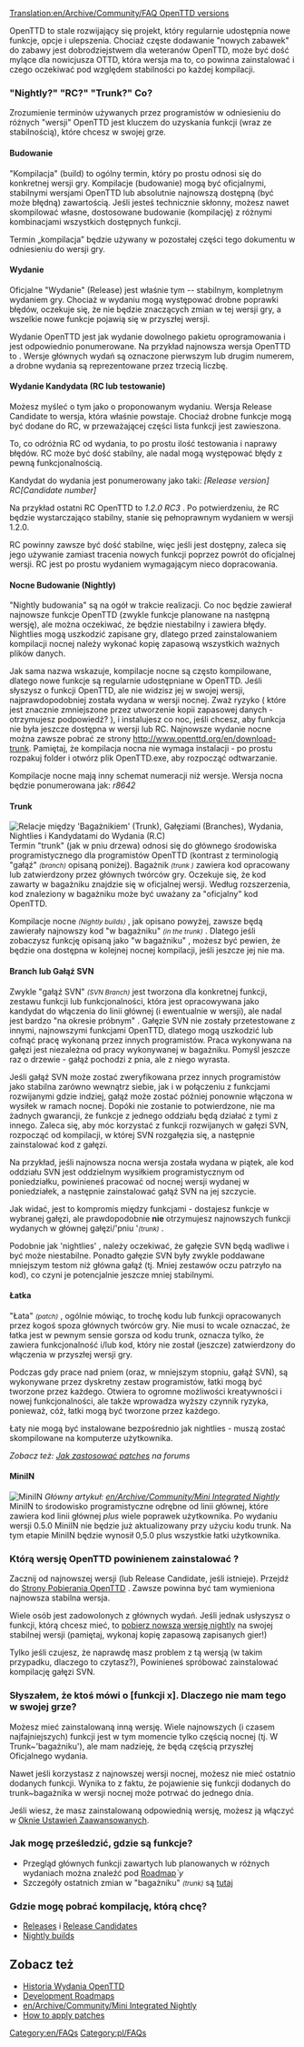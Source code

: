 [[Translation:en/Archive/Community/FAQ OpenTTD versions]]
<!-- {{outdated|MiniIN is dead and OpenTTD migrated to GitHub.}} -->
{{pl/Nieaktualizowane|MiniIN nie działa, a OpenTTD migruje do GitHub.}}



OpenTTD to stale rozwijający się projekt, który regularnie udostępnia nowe funkcje, opcje i ulepszenia. Chociaż częste dodawanie  "nowych zabawek" do zabawy jest dobrodziejstwem dla weteranów OpenTTD, może być dość mylące dla nowicjusza OTTD, która wersja ma to, co powinna zainstalować i czego oczekiwać pod względem stabilności po każdej kompilacji.

=== "Nightly?"  "RC?"  "Trunk?"  Co?===
Zrozumienie terminów używanych przez programistów w odniesieniu do różnych "wersji" OpenTTD jest kluczem do uzyskania funkcji (wraz ze stabilnością), które chcesz w swojej grze.

====Budowanie====
"Kompilacja" (build) to ogólny termin, który po prostu odnosi się do konkretnej wersji gry. Kompilacje (budowanie) mogą być oficjalnymi, stabilnymi wersjami OpenTTD lub absolutnie najnowszą dostępną (być może błędną) zawartością. Jeśli jesteś technicznie skłonny, możesz nawet skompilować własne, dostosowane budowanie (kompilację) z różnymi kombinacjami wszystkich dostępnych funkcji.

Termin „kompilacja” będzie używany w pozostałej części tego dokumentu w odniesieniu do wersji gry.

====Wydanie====
Oficjalne "Wydanie" (Release) jest właśnie tym -- stabilnym, kompletnym wydaniem gry. Chociaż w wydaniu mogą występować drobne poprawki błędów, oczekuje się, że nie będzie znaczących zmian w tej wersji gry, a wszelkie nowe funkcje pojawią się w przyszłej wersji.  

Wydanie OpenTTD jest jak wydanie dowolnego pakietu oprogramowania i jest odpowiednio ponumerowane. Na przykład najnowsza wersja OpenTTD to {{en/Version}}. Wersje głównych wydań są oznaczone pierwszym lub drugim numerem, a drobne wydania są reprezentowane przez trzecią liczbę.

====Wydanie Kandydata (RC lub testowanie)====
Możesz myśleć o tym jako o proponowanym wydaniu. Wersja Release Candidate to wersja, która właśnie powstaje. Chociaż drobne funkcje mogą być dodane do RC, w przeważającej części lista funkcji jest zawieszona.

To, co odróżnia RC od wydania, to po prostu ilość testowania i naprawy błędów. RC może być dość stabilny, ale nadal mogą występować błędy z pewną funkcjonalnością.

Kandydat do wydania jest ponumerowany jako taki:
''[Release version] RC[Candidate number]''

Na przykład ostatni RC OpenTTD to ''1.2.0 RC3'' . Po potwierdzeniu, że RC będzie wystarczająco stabilny, stanie się pełnoprawnym wydaniem w wersji 1.2.0.

RC powinny zawsze być dość stabilne, więc jeśli jest dostępny, zaleca się jego używanie zamiast tracenia nowych funkcji poprzez powrót do oficjalnej wersji. RC jest po prostu wydaniem wymagającym nieco dopracowania.

====Nocne Budowanie (Nightly)====
"Nightly budowania" są na ogół w trakcie realizacji. Co noc będzie zawierał najnowsze funkcje OpenTTD (zwykle funkcje planowane na następną wersję), ale można oczekiwać, że będzie niestabilny i zawiera błędy. Nightlies mogą uszkodzić zapisane gry, dlatego przed zainstalowaniem kompilacji nocnej należy wykonać kopię zapasową wszystkich ważnych plików danych.

Jak sama nazwa wskazuje, kompilacje nocne są często kompilowane, dlatego nowe funkcje są regularnie udostępniane w OpenTTD. Jeśli słyszysz o funkcji OpenTTD, ale nie widzisz jej w swojej wersji, najprawdopodobniej została wydana w wersji nocnej. Zważ ryzyko ( które jest znacznie zmniejszone przez utworzenie kopii zapasowej danych - otrzymujesz podpowiedź?  {{en/Emoticon|:)}}),  i instalujesz co noc, jeśli chcesz, aby funkcja nie była jeszcze dostępna w wersji lub RC. Najnowsze wydanie nocne można zawsze pobrać ze strony http://www.openttd.org/en/download-trunk. Pamiętaj, że kompilacja nocna nie wymaga instalacji - po prostu rozpakuj folder i otwórz plik OpenTTD.exe, aby rozpocząć odtwarzanie.


Kompilacje nocne mają inny schemat numeracji niż wersje. Wersja nocna będzie ponumerowana jak:
''r8642''

====Trunk====
[[File:en/Archive/Community/Version Illustration.gif|frame|right|Relacje między 'Bagażnikiem' <small>''(Trunk)''</small>, Gałęziami <small>''(Branches)''</small>, Wydania, Nightlies i Kandydatami do Wydania ''(R.C)'']]
Termin "trunk" (jak w pniu drzewa) odnosi się do głównego środowiska programistycznego dla programistów OpenTTD (kontrast z terminologią "gałąź" <small>''(branch)''</small> opisaną poniżej). Bagażnik <small>''(trunk )''</small> zawiera kod opracowany lub zatwierdzony przez głównych twórców gry. Oczekuje się, że kod zawarty w bagażniku znajdzie się w oficjalnej wersji. Według rozszerzenia, kod znaleziony w bagażniku może być uważany za "oficjalny" kod OpenTTD.

Kompilacje nocne <small>''(Nightly builds)''</small> , jak opisano powyżej, zawsze będą zawierały najnowszy kod "w bagażniku" <small>''(in the trunk)''</small> . Dlatego jeśli zobaczysz funkcję opisaną jako  "w bagażniku" , możesz być pewien, że będzie ona dostępna w kolejnej nocnej kompilacji, jeśli jeszcze jej nie ma.

====Branch lub Gałąź SVN====
Zwykle "gałąź SVN" <small>''(SVN Branch)''</small> jest tworzona dla konkretnej funkcji, zestawu funkcji lub funkcjonalności, która jest opracowywana jako kandydat do włączenia do linii głównej (i ewentualnie w wersji), ale nadal jest bardzo "na okresie próbnym" . Gałęzie SVN nie zostały przetestowane z innymi, najnowszymi funkcjami OpenTTD, dlatego mogą uszkodzić lub cofnąć pracę wykonaną przez innych programistów. Praca wykonywana na gałęzi jest niezależna od pracy wykonywanej w bagażniku. Pomyśl jeszcze raz o drzewie - gałąź pochodzi z pnia, ale z niego wyrasta.

Jeśli gałąź SVN może zostać zweryfikowana przez innych programistów jako stabilna zarówno wewnątrz siebie, jak i w połączeniu z funkcjami rozwijanymi gdzie indziej, gałąź może zostać później ponownie włączona w wysiłek w ramach nocnej. Dopóki nie zostanie to potwierdzone, nie ma żadnych gwarancji, że funkcje z jednego oddziału będą działać z tymi z innego. Zaleca się, aby móc korzystać z funkcji rozwijanych w gałęzi SVN, rozpocząć od kompilacji, w której SVN rozgałęzia się, a następnie zainstalować kod z gałęzi.

Na przykład, jeśli najnowsza nocna wersja została wydana w piątek, ale kod oddziału SVN jest oddzielnym wysiłkiem programistycznym od poniedziałku, powinieneś pracować od nocnej wersji wydanej w poniedziałek, a następnie zainstalować gałąź SVN na jej szczycie.

Jak widać, jest to kompromis między funkcjami - dostajesz funkcje w wybranej gałęzi, ale prawdopodobnie '''nie''' otrzymujesz najnowszych funkcji wydanych w głównej gałęzi/'pniu '<small>''(trunk)''</small> .

Podobnie jak 'nightlies' , należy oczekiwać, że gałęzie SVN będą wadliwe i być może niestabilne. Ponadto gałęzie SVN były zwykle poddawane mniejszym testom niż główna gałąź (tj. Mniej zestawów oczu patrzyło na kod), co czyni je potencjalnie jeszcze mniej stabilnymi.

====Łatka====
"Łata" <small>''(patch)''</small> , ogólnie mówiąc, to trochę kodu lub funkcji opracowanych przez kogoś spoza głównych twórców gry. Nie musi to wcale oznaczać, że łatka jest w pewnym sensie gorsza od kodu trunk, oznacza tylko, że zawiera funkcjonalność i/lub kod, który nie został (jeszcze) zatwierdzony do włączenia w przyszłej wersji gry.

Podczas gdy prace nad pniem (oraz, w mniejszym stopniu, gałąź SVN), są wykonywane przez dyskretny zestaw programistów, łatki mogą być tworzone przez każdego. Otwiera to ogromne możliwości kreatywności i nowej funkcjonalności, ale także wprowadza wyższy czynnik ryzyka, ponieważ, cóż, łatki mogą być tworzone przez każdego.

Łaty nie mogą być instalowane bezpośrednio jak nightlies - muszą zostać skompilowane na komputerze użytkownika.

''Zobacz też: [http://www.tt-forums.net/viewtopic.php?t=21678 Jak zastosować patches] na forums''

====MiniIN====
<!--{{Feature_period|Old|0.5}}-->{{pl/Zgodne zakresy|Old|0.5}}
[[File:en/Archive/Community/MiniIN Illustration.gif|frame|right| MiniIN]]
''Główny artykuł: [[en/Archive/Community/Mini Integrated Nightly]]''<br>

MiniIN to środowisko programistyczne odrębne od linii głównej, które zawiera kod linii głównej ''plus'' wiele poprawek użytkownika. Po wydaniu wersji 0.5.0 MiniIN nie będzie już aktualizowany przy użyciu kodu trunk. Na tym etapie MiniIN będzie wynosił 0,5.0 plus wszystkie łatki użytkownika.

===Którą wersję OpenTTD powinienem zainstalować ?===
Zacznij od najnowszej wersji (lub Release Candidate, jeśli istnieje). Przejdź do [http://www.openttd.org/download-stable Strony Pobierania OpenTTD] . Zawsze powinna być tam wymieniona najnowsza stabilna wersja.

Wiele osób jest zadowolonych z głównych wydań. Jeśli jednak usłyszysz o funkcji, którą chcesz mieć, to [http://nightly.openttd.org/ pobierz nowszą wersję nightly] na swojej stabilnej wersji (pamiętaj, wykonaj kopię zapasową zapisanych gier!)

Tylko jeśli czujesz, że naprawdę masz problem z tą wersją (w takim przypadku, dlaczego to czytasz?), Powinieneś spróbować zainstalować kompilację gałęzi SVN.

===Słyszałem, że ktoś mówi o [funkcji x]. Dlaczego nie mam tego w swojej grze?===
Możesz mieć zainstalowaną inną wersję. Wiele najnowszych (i czasem najfajniejszych) funkcji jest w tym momencie tylko częścią nocnej (tj. W Trunk~'bagażniku'), ale mam nadzieję, że będą częścią przyszłej Oficjalnego wydania.

Nawet jeśli korzystasz z najnowszej wersji nocnej, możesz nie mieć ostatnio dodanych funkcji. Wynika to z faktu, że pojawienie się funkcji dodanych do trunk~bagażnika w wersji nocnej może potrwać do jednego dnia.

Jeśli wiesz, że masz zainstalowaną odpowiednią wersję, możesz ją włączyć w [[pl/Archive/Manual/Settings/Zaawansowane ustawienia|Oknie Ustawień Zaawansowanych]].

===Jak mogę prześledzić, gdzie są funkcje?===
* Przegląd głównych funkcji zawartych lub planowanych w różnych wydaniach można znaleźć pod [[pl/Archive/Lists/MapaDrogowa|Roadmap]]''`y''
* Szczegóły ostatnich zmian w "bagażniku" <small>''(trunk)''</small> są [http://vcs.openttd.org/svn/log/trunk tutaj]

===Gdzie mogę pobrać kompilację, którą chcę?===
* [http://www.openttd.org/download-stable Releases] i [http://www.openttd.org/download-testing Release Candidates]
* [http://www.openttd.org/download-trunk Nightly builds]

==Zobacz też==
* [[pl/Archive/OpenTTD/Main Page|Historia Wydania OpenTTD]]
* [[pl/Archive/Lists/MapaDrogowa|Development Roadmaps]]
* [[en/Archive/Community/Mini Integrated Nightly]]
* [http://www.tt-forums.net/viewtopic.php?t=21678 How to apply patches]

[[Category:en/FAQs]] [[Category:pl/FAQs]]